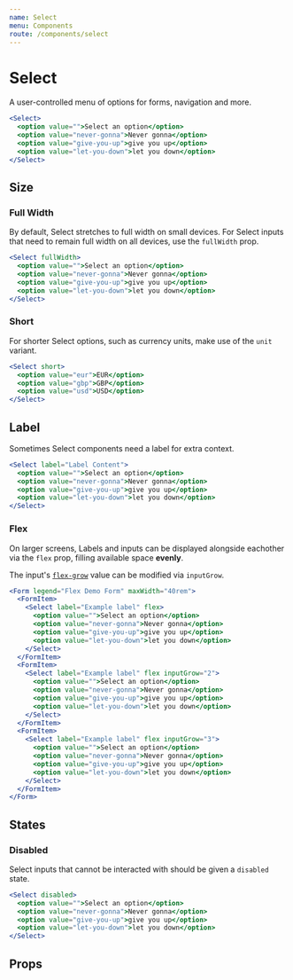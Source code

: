 ```yaml
---
name: Select
menu: Components
route: /components/select
---
```



# Select

A user-controlled menu of options for forms, navigation and more.

```jsx react-live
<Select>
  <option value="">Select an option</option>
  <option value="never-gonna">Never gonna</option>
  <option value="give-you-up">give you up</option>
  <option value="let-you-down">let you down</option>
</Select>
```

## Size

### Full Width

By default, Select stretches to full width on small devices. For Select inputs that need to remain full width on all devices, use the `fullWidth` prop.

```jsx react-live
<Select fullWidth>
  <option value="">Select an option</option>
  <option value="never-gonna">Never gonna</option>
  <option value="give-you-up">give you up</option>
  <option value="let-you-down">let you down</option>
</Select>
```

### Short

For shorter Select options, such as currency units, make use of the `unit` variant.

```jsx react-live
<Select short>
  <option value="eur">EUR</option>
  <option value="gbp">GBP</option>
  <option value="usd">USD</option>
</Select>
```

## Label

Sometimes Select components need a label for extra context.

```jsx react-live
<Select label="Label Content">
  <option value="">Select an option</option>
  <option value="never-gonna">Never gonna</option>
  <option value="give-you-up">give you up</option>
  <option value="let-you-down">let you down</option>
</Select>
```

### Flex

On larger screens, Labels and inputs can be displayed alongside eachother via
the `flex` prop, filling available space **evenly**.

The input's [`flex-grow`](https://developer.mozilla.org/en-US/docs/Web/CSS/flex-grow)
value can be modified via `inputGrow`.

```jsx react-live
<Form legend="Flex Demo Form" maxWidth="40rem">
  <FormItem>
    <Select label="Example label" flex>
      <option value="">Select an option</option>
      <option value="never-gonna">Never gonna</option>
      <option value="give-you-up">give you up</option>
      <option value="let-you-down">let you down</option>
    </Select>
  </FormItem>
  <FormItem>
    <Select label="Example label" flex inputGrow="2">
      <option value="">Select an option</option>
      <option value="never-gonna">Never gonna</option>
      <option value="give-you-up">give you up</option>
      <option value="let-you-down">let you down</option>
    </Select>
  </FormItem>
  <FormItem>
    <Select label="Example label" flex inputGrow="3">
      <option value="">Select an option</option>
      <option value="never-gonna">Never gonna</option>
      <option value="give-you-up">give you up</option>
      <option value="let-you-down">let you down</option>
    </Select>
  </FormItem>
</Form>
```

## States

### Disabled

Select inputs that cannot be interacted with should be given a `disabled` state.

```jsx react-live
<Select disabled>
  <option value="">Select an option</option>
  <option value="never-gonna">Never gonna</option>
  <option value="give-you-up">give you up</option>
  <option value="let-you-down">let you down</option>
</Select>
```

## Props

<PropsTable of={Select} />

